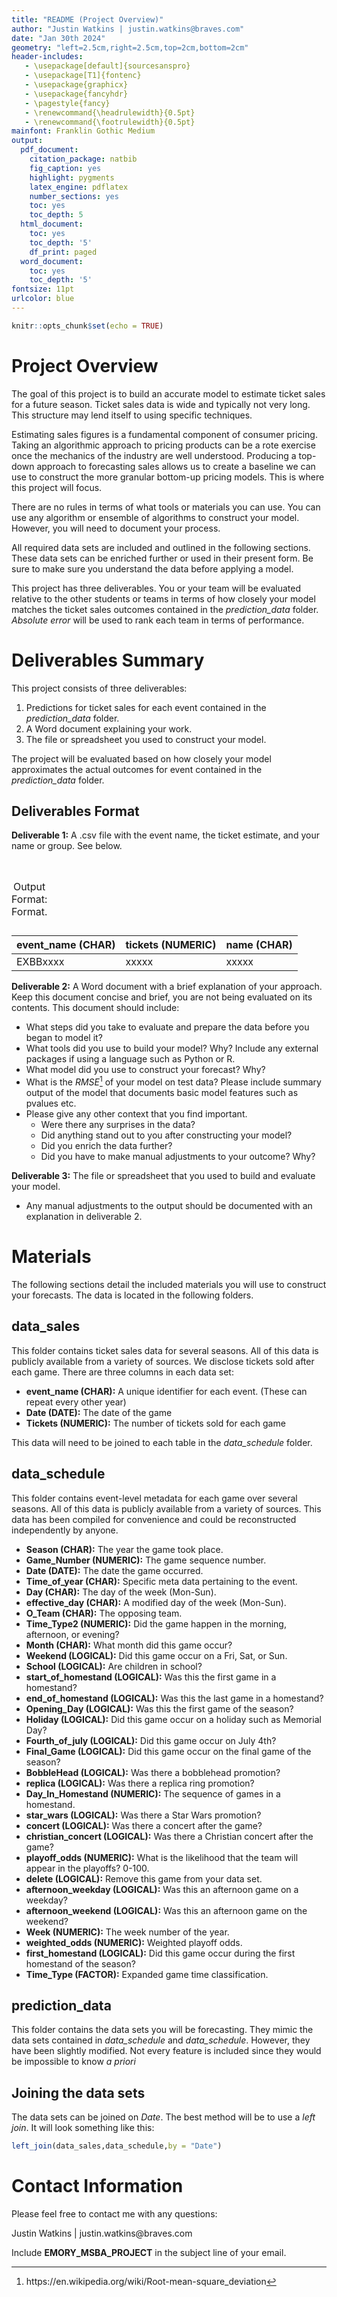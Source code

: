 ```yaml
---
title: "README (Project Overview)"
author: "Justin Watkins | justin.watkins@braves.com" 
date: "Jan 30th 2024"
geometry: "left=2.5cm,right=2.5cm,top=2cm,bottom=2cm"
header-includes:
   - \usepackage[default]{sourcesanspro}
   - \usepackage[T1]{fontenc}
   - \usepackage{graphicx}
   - \usepackage{fancyhdr}
   - \pagestyle{fancy}
   - \renewcommand{\headrulewidth}{0.5pt}
   - \renewcommand{\footrulewidth}{0.5pt}
mainfont: Franklin Gothic Medium
output:
  pdf_document:
    citation_package: natbib
    fig_caption: yes
    highlight: pygments
    latex_engine: pdflatex
    number_sections: yes
    toc: yes
    toc_depth: 5
  html_document:
    toc: yes
    toc_depth: '5'
    df_print: paged
  word_document:
    toc: yes
    toc_depth: '5'
fontsize: 11pt
urlcolor: blue
---
```


\pagebreak

```r
knitr::opts_chunk$set(echo = TRUE)
```

# Project Overview

The goal of this project is to build an accurate model to estimate ticket sales for a future season. Ticket sales data is wide and typically not very long. This structure may lend itself to using specific techniques.  

Estimating sales figures is a fundamental component of consumer pricing. Taking an algorithmic approach to pricing products can be a rote exercise once the mechanics of the industry are well understood. Producing a top-down approach to forecasting sales allows us to create a baseline we can use to construct the more granular bottom-up pricing models. This is where this project will focus. 

There are no rules in terms of what tools or materials you can use. You can use any algorithm or ensemble of algorithms to construct your model. However, you will need to document your process.   

All required data sets are included and outlined in the following sections. These data sets can be enriched further or used in their present form. Be sure to make sure you understand the data before applying a model.

This project has three deliverables. You or your team will be evaluated relative to the other students or teams in terms of how closely your model matches the ticket sales outcomes contained in the _prediction_data_ folder. _Absolute error_ will be used to rank each team in terms of performance.    

# Deliverables Summary

This project consists of three deliverables:

1. Predictions for ticket sales for each event contained in the _prediction_data_ folder.
2. A Word document explaining your work.
3. The file or spreadsheet you used to construct your model.

The project will be evaluated based on how closely your model approximates the actual outcomes for event contained in the _prediction_data_ folder. 

## Deliverables Format

__Deliverable 1:__ A .csv file with the event name, the ticket estimate, and your name or group. See below.

<br>      

<table>
<caption><span id="tab:table1">Output Format: </span>Format.</caption>

event_name (CHAR)    tickets (NUMERIC)    name (CHAR)
-------------        -----------------    ----------
EXBBxxxx             xxxxx                xxxxx


</table>


__Deliverable 2:__ A Word document with a brief explanation of your approach. Keep this document concise and brief, you are not being evaluated on its contents. This document should include:

- What steps did you take to evaluate and prepare the data before you began to model it? 
- What tools did you use to build your model? Why? Include any external packages if using a language such as Python or R.
- What model did you use to construct your forecast? Why?
- What is the _RMSE_^[https://en.wikipedia.org/wiki/Root-mean-square_deviation] of your model on test data? Please include summary output of the model that documents basic model features such as pvalues etc.
- Please give any other context that you find important.
  - Were there any surprises in the data? 
  - Did anything stand out to you after constructing your model? 
  - Did you enrich the data further? 
  - Did you have to make manual adjustments to your outcome? Why?

__Deliverable 3:__ The file or spreadsheet that you used to build and evaluate your model. 

- Any manual adjustments to the output should be documented with an explanation in deliverable 2.

# Materials

The following sections detail the included materials you will use to construct your forecasts. The data is located in the following folders.  

## data_sales

This folder contains ticket sales data for several seasons. All of this data is publicly available from a variety of sources. We disclose tickets sold after each game. There are three columns in each data set:

- __event_name (CHAR):__ A unique identifier for each event. (These can repeat every other year)
- __Date (DATE):__ The date of the game
- __Tickets (NUMERIC):__ The number of tickets sold for each game

This data will need to be joined to each table in the _data_schedule_ folder.

## data_schedule

This folder contains event-level metadata for each game over several seasons. All of this data is publicly available from a variety of sources. This data has been compiled for convenience and could be reconstructed independently by anyone.

- __Season (CHAR):__ The year the game took place.
- __Game_Number (NUMERIC):__ The game sequence number.
- __Date (DATE):__ The date the game occurred.
- __Time_of_year (CHAR):__ Specific meta data pertaining to the event.
- __Day (CHAR):__	The day of the week (Mon-Sun).
- __effective_day (CHAR):__		A modified day of the week (Mon-Sun).
- __O_Team (CHAR):__ The opposing team.
- __Time_Type2 (NUMERIC):__ Did the game happen in the morning, afternoon, or evening?
- __Month (CHAR):__	What month did this game occur?
- __Weekend (LOGICAL):__ Did this game occur on a Fri, Sat, or Sun.	
- __School (LOGICAL):__	Are children in school?
- __start_of_homestand (LOGICAL):__	Was this the first game in a homestand?
- __end_of_homestand (LOGICAL):__ Was this the last game in a homestand?
- __Opening_Day (LOGICAL):__ Was this the first game of the season?	
- __Holiday (LOGICAL):__ Did this game occur on a holiday such as Memorial Day?
- __Fourth_of_july (LOGICAL):__ Did this game occur on July 4th?
- __Final_Game (LOGICAL):__  Did this game occur on the final game of the season?
- __BobbleHead (LOGICAL):__	Was there a bobblehead promotion?
- __replica (LOGICAL):__ Was there a replica ring promotion?
- __Day_In_Homestand (NUMERIC):__	The sequence of games in a homestand.
- __star_wars (LOGICAL):__  Was there a Star Wars promotion?
- __concert (LOGICAL):__  Was there a concert after the game?
- __christian_concert (LOGICAL):__  Was there a Christian concert after the game?
- __playoff_odds (NUMERIC):__ What is the likelihood that the team will appear in the playoffs? 0-100.
- __delete (LOGICAL):__	Remove this game from your data set.
- __afternoon_weekday (LOGICAL):__ Was this an afternoon game on a weekday?
- __afternoon_weekend (LOGICAL):__ Was this an afternoon game on the weekend?
- __Week (NUMERIC):__	The week number of the year.
- __weighted_odds (NUMERIC):__ Weighted playoff odds.
- __first_homestand (LOGICAL):__ Did this game occur during the first homestand of the season?
- __Time_Type (FACTOR):__	Expanded game time classification.

## prediction_data

This folder contains the data sets you will be forecasting. They mimic the data sets contained in _data_schedule_ and _data_schedule_. However, they have been slightly modified. Not every feature is included since they would be impossible to know _a priori_ 

## Joining the data sets

The data sets can be joined on _Date_. The best method will be to use a _left join_. It will look something like this:

```r

left_join(data_sales,data_schedule,by = "Date")

```

# Contact Information

Please feel free to contact me with any questions:

Justin Watkins | justin.watkins@braves.com

Include __EMORY_MSBA_PROJECT__ in the subject line of your email. 





